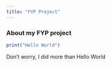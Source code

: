 ```yaml
---
title: "FYP Project"
---
```


### About my FYP project

```r
print("Hello World")
```

Don't worry, I did more than Hello World
